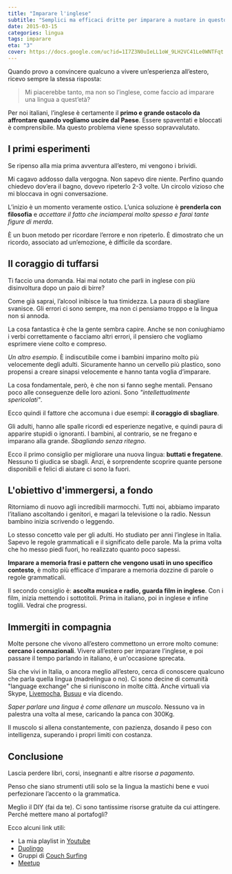 ```yaml
---
title: "Imparare l'inglese"
subtitle: "Semplici ma efficaci dritte per imparare a nuotare in questo mare di idiomi."
date: 2015-03-15
categories: lingua
tags: imparare
eta: "3"
cover: https://docs.google.com/uc?id=1I7Z3N0uIeLL1oW_9LH2VC41Le0WNTFqt
---
```


Quando provo a convincere qualcuno a vivere un’esperienza all’estero, ricevo sempre la stessa risposta:

> Mi piacerebbe tanto, ma non so l’inglese, come faccio ad imparare una lingua a quest’età?

Per noi italiani, l’inglese è certamente il **primo e grande ostacolo da affrontare quando vogliamo uscire dal Paese**. Essere spaventati e bloccati è comprensibile. Ma questo problema viene spesso sopravvalutato.

## I primi esperimenti

Se ripenso alla mia prima avventura all’estero, mi vengono i brividi.

Mi cagavo addosso dalla vergogna. Non sapevo dire niente. Perfino quando chiedevo dov’era il bagno, dovevo ripeterlo 2-3 volte. Un circolo vizioso che mi bloccava in ogni conversazione.

L’inizio è un momento veramente ostico. L’unica soluzione è **prenderla con filosofia** e _accettare il fatto che inciamperai molto spesso e farai tante figure di merda_.

È un buon metodo per ricordare l’errore e non ripeterlo. È dimostrato che un ricordo, associato ad un’emozione, è difficile da scordare.

## Il coraggio di tuffarsi

Ti faccio una domanda. Hai mai notato che parli in inglese con più disinvoltura dopo un paio di birre?

Come già saprai, l’alcool inibisce la tua timidezza. La paura di sbagliare svanisce.
Gli errori ci sono sempre, ma non ci pensiamo troppo e la lingua non si annoda.

La cosa fantastica è che la gente sembra capire. Anche se non coniughiamo i verbi correttamente o facciamo altri errori, il pensiero che vogliamo esprimere viene colto e compreso.

_Un altro esempio_. È indiscutibile come i bambini imparino molto più velocemente degli adulti. Sicuramente hanno un cervello più plastico, sono propensi a creare sinapsi velocemente e hanno tanta voglia d’imparare.

La cosa fondamentale, però, è che non si fanno seghe mentali. Pensano poco alle conseguenze delle loro azioni. Sono _"intellettualmente spericolati"_.

Ecco quindi il fattore che accomuna i due esempi: **il coraggio di sbagliare**.

Gli adulti, hanno alle spalle ricordi ed esperienze negative, e quindi paura di apparire stupidi o ignoranti. I bambini, al contrario, se ne fregano e imparano alla grande. _Sbagliando senza ritegno_.

Ecco il primo consiglio per migliorare una nuova lingua: **buttati e fregatene**. Nessuno ti giudica se sbagli. Anzi, è sorprendente scoprire quante persone disponibili e felici di aiutare ci sono la fuori.

## L'obiettivo d'immergersi, a fondo

Ritorniamo di nuovo agli incredibili marmocchi. Tutti noi, abbiamo imparato l’italiano ascoltando i genitori, e magari la televisione o la radio. Nessun bambino inizia scrivendo o leggendo.

Lo stesso concetto vale per gli adulti. Ho studiato per anni l’inglese in Italia. Sapevo le regole grammaticali e il significato delle parole. Ma la prima volta che ho messo piedi fuori, ho realizzato quanto poco sapessi.

**Imparare a memoria frasi e pattern che vengono usati in uno specifico contesto**, è molto più efficace d'imparare a memoria dozzine di parole o regole grammaticali.

Il secondo consiglio è: **ascolta musica e radio, guarda film in inglese**.
Con i film, inizia mettendo i sottotitoli. Prima in italiano, poi in inglese e infine toglili. Vedrai che progressi.

## Immergiti in compagnia

Molte persone che vivono all’estero commettono un errore molto comune: **cercano i connazionali**. Vivere all’estero per imparare l’inglese, e poi passare il tempo parlando in italiano, è un'occasione sprecata.

Sia che vivi in Italia, o ancora meglio all’estero, cerca di conoscere qualcuno che parla quella lingua (madrelingua o no).
Ci sono decine di comunità "language exchange" che si riuniscono in molte città. Anche virtuali via Skype, [Livemocha](http://livemocha.com/), [Busuu](https://www.busuu.com/) e via dicendo.

_Saper parlare una lingua è come allenare un muscolo_. Nessuno va in palestra una volta al mese, caricando la panca con 300Kg.

Il muscolo si allena constantemente, con pazienza, dosando il peso con intelligenza, superando i propri limiti con costanza.

## Conclusione

Lascia perdere libri, corsi, insegnanti e altre risorse _a pagamento_.

Penso che siano strumenti utili solo se la lingua la mastichi bene e vuoi perfezionare l’accento o la grammatica.

Meglio il DIY (fai da te).
Ci sono tantissime risorse gratuite da cui attingere. Perché mettere mano al portafogli?

Ecco alcuni link utili:

- La mia playlist in [Youtube](https://www.youtube.com/playlist?list=PL4H26tTD2jVNzFkbWIhMNdy0h6P5u_GFm)
- [Duolingo](https://www.duolingo.com)
- Gruppi di [Couch Surfing](https://www.couchsurfing.com)
- [Meetup](http://www.meetup.com)
